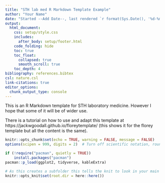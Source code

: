 ```yaml
---
title: "STH lab med R Markdown Template Example"
author: "Your Name"
date: "Started --Add Date--, last rendered `r format(Sys.Date(), '%d-%m-%Y')`"
output:
  html_document:
    css: setup/style.css
    includes:
      after_body: setup/footer.html
    code_folding: hide
    toc: true
    toc_float:
      collapsed: true
      smooth_scroll: true
    toc_depth: 4
bibliography: references.bibtex
csl: nature.csl
link-citations: true
editor_options:
  chunk_output_type: console
---
```


This is an R Markdown template for STH laboratory medicine.  However I hope that some of it will be of wider use.

There is a tutorial on how to use and adapt this template at https://jackwgoodall.github.io/floreytemplate/ (this shows it for the florey template but all the content is the same).

```r
knitr::opts_chunk$set(echo = TRUE, warning = FALSE, message = FALSE)
options(scipen = 999, digits = 2)  # Turn off scientific notation, rounds numbers to 2 decimal places 
```

```r
if (!require("pacman", quietly = TRUE))
    install.packages("pacman")
pacman::p_load(ggplot2, tidyverse, kableExtra)
```

```r
# As this creates a subfolder this tells the knit to look in your main directory for files
knitr::opts_knit$set(root.dir = here::here())
```
